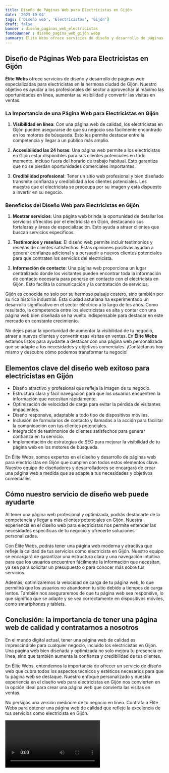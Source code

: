 ```yaml
---
title: Diseño de Páginas Web para Electricistas en Gijón
date: '2023-10-04'
tags: ['Diseño web', 'Electricistas', 'Gijón']
draft: false
banner : diseño_paginas_web_electricistas
fondoBanner : diseño_pagina_web_gijón.webp
summary: Élite Webs ofrece servicios de diseño y desarrollo de páginas web especializadas para electricistas en la hermosa ciudad de Gijón. Nuestro objetivo es ayudar a los profesionales del sector a aprovechar al máximo las oportunidades en línea, aumentar su visibilidad y convertir las visitas en ventas.
---
```


## Diseño de Páginas Web para Electricistas en Gijón

**Élite Webs** ofrece servicios de diseño y desarrollo de páginas web especializadas para electricistas en la hermosa ciudad de Gijón. Nuestro objetivo es ayudar a los profesionales del sector a aprovechar al máximo las oportunidades en línea, aumentar su visibilidad y convertir las visitas en ventas.

### La Importancia de una Página Web para Electricistas en Gijón

1. **Visibilidad en línea**: Con una página web de calidad, los electricistas en Gijón pueden asegurarse de que su negocio sea fácilmente encontrado en los motores de búsqueda. Esto les permite destacar entre la competencia y llegar a un público más amplio.

2. **Accesibilidad las 24 horas**: Una página web permite a los electricistas en Gijón estar disponibles para sus clientes potenciales en todo momento, incluso fuera del horario de trabajo habitual. Esto garantiza que no se pierdan oportunidades comerciales importantes.

3. **Credibilidad profesional**: Tener un sitio web profesional y bien diseñado transmite confianza y credibilidad a los clientes potenciales. Les muestra que el electricista se preocupa por su imagen y está dispuesto a invertir en su negocio.

### Beneficios del Diseño Web para Electricistas en Gijón

1. **Mostrar servicios**: Una página web brinda la oportunidad de detallar los servicios ofrecidos por el electricista en Gijón, destacando sus fortalezas y áreas de especialización. Esto ayuda a atraer clientes que buscan servicios específicos.

2. **Testimonios y reseñas**: El diseño web permite incluir testimonios y reseñas de clientes satisfechos. Estas opiniones positivas ayudan a generar confianza adicional y a persuadir a nuevos clientes potenciales para que contraten los servicios del electricista.

3. **Información de contacto**: Una página web proporciona un lugar centralizado donde los visitantes pueden encontrar toda la información de contacto necesaria para ponerse en contacto con el electricista en Gijón. Esto facilita la comunicación y la contratación de servicios.

Gijón es conocida no solo por su hermoso paisaje costero, sino también por su rica historia industrial. Esta ciudad asturiana ha experimentado un desarrollo significativo en el sector eléctrico a lo largo de los años. Como resultado, la competencia entre los electricistas es alta y contar con una página web bien diseñada se ha vuelto indispensable para destacar en este mercado en constante crecimiento.

No dejes pasar la oportunidad de aumentar la visibilidad de tu negocio, atraer a nuevos clientes y convertir esas visitas en ventas. En **Élite Webs** estamos listos para ayudarte a destacar con una página web personalizada que se adapte a tus necesidades y objetivos comerciales. ¡Contáctanos hoy mismo y descubre cómo podemos transformar tu negocio!

<GifSeo />

<Cta />

## Elementos clave del diseño web exitoso para electricistas en Gijón

- Diseño atractivo y profesional que refleja la imagen de tu negocio.
- Estructura clara y fácil navegación para que los usuarios encuentren la información que necesitan rápidamente.
- Optimización de velocidad de carga para evitar la pérdida de visitantes impacientes.
- Diseño responsive, adaptable a todo tipo de dispositivos móviles.
- Inclusión de formularios de contacto y llamadas a la acción para facilitar la comunicación con tus clientes potenciales.
- Integración de testimonios de clientes satisfechos para generar confianza en tu servicio.
- Implementación de estrategias de SEO para mejorar la visibilidad de tu página web en los motores de búsqueda.

En Élite Webs, somos expertos en el diseño y desarrollo de páginas web para electricistas en Gijón que cumplen con todos estos elementos clave. Nuestro equipo de diseñadores y desarrolladores se encargará de crear una página web a medida que se adapte a tus necesidades y objetivos comerciales.

## Cómo nuestro servicio de diseño web puede ayudarte

Al tener una página web profesional y optimizada, podrás destacarte de la competencia y llegar a más clientes potenciales en Gijón. Nuestra experiencia en el diseño web para electricistas nos permite entender las necesidades específicas de tu negocio y ofrecerte soluciones personalizadas.

Con Élite Webs, podrás tener una página web moderna y atractiva que refleje la calidad de tus servicios como electricista en Gijón. Nuestro equipo se encargará de garantizar una estructura clara y una navegación intuitiva para que los usuarios encuentren fácilmente la información que necesitan, ya sea para solicitar un presupuesto o para conocer más sobre tus servicios.

Además, optimizaremos la velocidad de carga de tu página web, lo que permitirá que los usuarios no abandonen tu sitio debido a tiempos de carga lentos. También nos aseguraremos de que tu página web sea responsive, lo que significa que se adapte y se vea correctamente en dispositivos móviles, como smartphones y tablets.

## Conclusión: la importancia de tener una página web de calidad y contratarnos a nosotros

En el mundo digital actual, tener una página web de calidad es imprescindible para cualquier negocio, incluido los electricistas en Gijón. Una página web bien diseñada y optimizada no solo mejora tu presencia en línea, sino que también aumenta la confianza y credibilidad de tus clientes.

En Élite Webs, entendemos la importancia de ofrecer un servicio de diseño web que cubra todos los aspectos técnicos y estéticos necesarios para que tu página web se destaque. Nuestro enfoque personalizado y nuestra experiencia en el diseño web para electricistas en Gijón nos convierten en la opción ideal para crear una página web que convierta las visitas en ventas.

No persigas una versión mediocre de tu negocio en línea. Contrata a Élite Webs para obtener una página web de calidad que refleje la excelencia de tus servicios como electricista en Gijón.

<Video />

<CtaBot job='Electricistas' city='Gijón'/>

<Gmaps query='Gijón+españa+maps' />